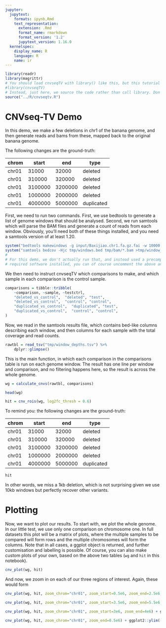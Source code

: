 ```yaml
---
jupyter:
  jupytext:
    formats: ipynb,Rmd
    text_representation:
      extension: .Rmd
      format_name: rmarkdown
      format_version: '1.2'
      jupytext_version: 1.16.0
  kernelspec:
    display_name: R
    language: R
    name: ir
---
```


```r
library(readr)
library(magrittr)
# You should load cnvseqTV with library() like this, but this tutorial doesn't for simplicity
#library(cnvseqTV)
# Instead, just here, we source the code rather than call library. Don't do this :)
source("../R/cnvseqtv.R")
```

# CNVseq-TV Demo

In this demo, we make a few deletions in chr1 of the banana genome, and then generate reads and bams from these, mapped back to the original banana genome.

The following changes are the ground-truth:

| chrom |  start   |  end     |  type       |
| ----- | -------- | -------- | ----------- |
| chr01 |  31000   |  32000   |  deleted    |
| chr01 |  310000  |  320000  |  deleted    |
| chr01 |  3100000 |  3200000 |  deleted    |
| chr01 |  1000000 |  2000000 |  deleted    |
| chr01 |  4000000 |  5000000 |  duplicated |



First, we need to run two commands. First, we use bedtools to generate a list of genome windows that should be analysed. Second, we run samtools which will parse the BAM files and generate a count of reads from each window. Obviously, you'll need both of these things installed, and you need a samtools version of at least 1.20.

```r
system("bedtools makewindows -g input/Baxijiao.chr1.fa.gz.fai -w 10000 > tmp/windows.bed")
system("samtools bedcov -Hjc tmp/windows.bed tmp/bam/*.bam >tmp/window_depths.tsv")
#
# For this demo, we don't actually run that, and instead used a precomputed version at input/window_depths.tsv. If you have the
# required software installed, you can of course uncomment the above and actually run it youself.
```

We then need to instruct cnvseqTV which comparisons to make, and which sample in each comparison is the control sample.

```r
comparisons = tibble::tribble(
    ~comparison, ~sample, ~testctrl,
    "deleted_vs_control",  "deleted", "test",
    "deleted_vs_control",  "control", "control",
    "duplicated_vs_control",  "duplicated", "test",
    "duplicated_vs_control",  "control", "control",
)
```

Now, we read in the samtools results file, which contains bed-like columns describing each window, and then columns for each sample with the total coverage and read counts.

```r
rawtbl = read_tsv("tmp/window_depths.tsv") %>%
    dplyr::glimpse()
```

This is the main function, in which each comparison in the comparisons table is run on each genome window. The result has one line per window and comparison, and no filtering happens here, so the result is across the whole genome.

```r
wg = calculate_cnvs(rawtbl, comparisons)
```

```r
head(wg)
```

```r
hit = cnv_rois(wg, log2fc_thresh = 0.6)
```

To remind you: the following changes are the ground-truth:

| chrom |  start   |  end     |  type       |
| ----- | -------- | -------- | ----------- |
| chr01 |  31000   |  32000   |  deleted    |
| chr01 |  310000  |  320000  |  deleted    |
| chr01 |  3100000 |  3200000 |  deleted    |
| chr01 |  1000000 |  2000000 |  deleted    |
| chr01 |  4000000 |  5000000 |  duplicated |

```r
hit
```

In other words, we miss a 1kb deletion, which is not surprising given we use 10kb windows but perfectly recover other variants.


# Plotting

Now, we want to plot our results. To start with, we plot the whole genome. In our little test, we use only one comparison on chromosome one. In full datasets this plot will be a matrix of plots, where the multiple samples to be compared will form rows and the multiple chromosomes will form the columns. Note that in all cases, a ggplot object is returned, and further customisation and labelling is possible. Of course, you can also make custom plots of your own, based on the above two tables (`wg` and `hit` in this notebook).

```r
cnv_plot(wg, hit)
```

And now, we zoom in on each of our three regions of interest. Again, these would form

```r
cnv_plot(wg, hit, zoom_chrom="chr01", zoom_start=0.5e6, zoom_end=2.5e6, log2fc_thresh = 0.6) + ggplot2::ylim(-10, 10)
```

```r
cnv_plot(wg, hit, zoom_chrom="chr01", zoom_start=3.5e6, zoom_end=5.5e6, log2fc_thresh = 0.6) 
```

```r
cnv_plot(wg, hit, zoom_chrom="chr01", zoom_start=3e6, zoom_end=4e6) + ggplot2::ylim(-10, 10)

```

```r
cnv_plot(wg, hit, zoom_chrom="chr01", zoom_end=0.5e6) + ggplot2::ylim(-10, 10)
```
